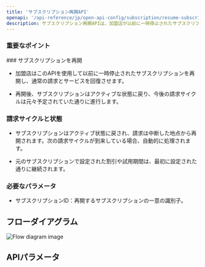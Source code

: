 ```yaml
---
title: 'サブスクリプション再開API'
openapi: '/api-reference/jp/open-api-config/subscription/resume-subscription.json  POST /api/v1/server-to-server-interface/subscription/{subscription_id}/resume'
description: サブスクリプション再開APIは、加盟店が以前に一時停止されたサブスクリプションを再開し、顧客の請求サイクルと関連サービスを再開することを可能にします。 
---
```


### 重要なポイント

<Info>
  ### サブスクリプションを再開

  * 加盟店はこのAPIを使用して以前に一時停止されたサブスクリプションを再開し、通常の請求とサービスを回復させます。

  * 再開後、サブスクリプションはアクティブな状態に戻り、今後の請求サイクルは元々予定されていた通りに進行します。

  ### 請求サイクルと状態

  * サブスクリプションはアクティブ状態に戻され、請求は中断した地点から再開されます。次の請求サイクルが到来している場合、自動的に処理されます。

  * 元のサブスクリプションで設定された割引や試用期間は、最初に設定された通りに継続されます。

  ### 必要なパラメータ

  * サブスクリプションID：再開するサブスクリプションの一意の識別子。
</Info>

## フローダイアグラム

![Flow diagram image](/images/timeline-diagram/flows-API-subs-resume-jp.svg)

## APIパラメータ